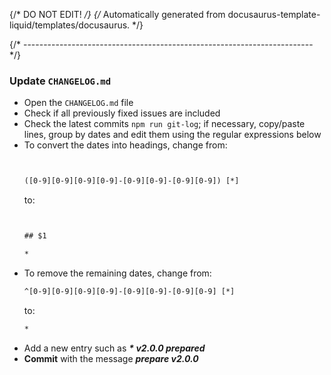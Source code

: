 {/* DO NOT EDIT! */}
{/* Automatically generated from docusaurus-template-liquid/templates/docusaurus. */}

{/* ------------------------------------------------------------------------ */}

### Update `CHANGELOG.md`

- Open the `CHANGELOG.md` file
- Check if all previously fixed issues are included
- Check the latest commits `npm run git-log`; if necessary, copy/paste lines,
  group by dates and edit them using the regular expressions below
- To convert the dates into headings, change from:
  ```txt


  ([0-9][0-9][0-9][0-9]-[0-9][0-9]-[0-9][0-9]) [*]
  ```
  to:
  ```txt


  ## $1

  *
  ```
- To remove the remaining dates, change from:
  ```txt
  ^[0-9][0-9][0-9][0-9]-[0-9][0-9]-[0-9][0-9] [*]
  ```
  to:
  ```txt
  *
  ```
- Add a new entry such as _**\* v2.0.0 prepared**_
- **Commit** with the message _**prepare v2.0.0**_
